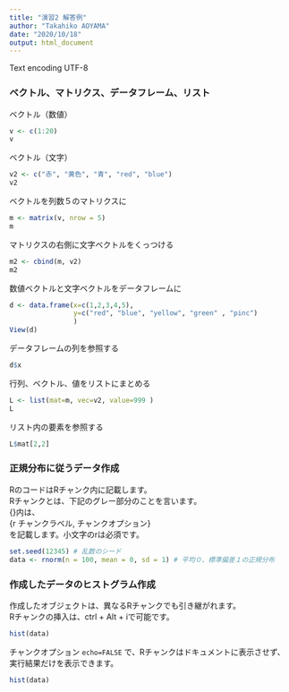 ```yaml
---
title: "演習2 解答例"
author: "Takahiko AOYAMA"
date: "2020/10/18"
output: html_document
---
```

Text encoding UTF-8

### ベクトル、マトリクス、データフレーム、リスト

ベクトル（数値）

```r
v <- c(1:20)
v
```

ベクトル（文字）

```r
v2 <- c("赤", "黄色", "青", "red", "blue")
v2
```

ベクトルを列数５のマトリクスに

```r
m <- matrix(v, nrow = 5)
m
```

マトリクスの右側に文字ベクトルをくっつける

```r
m2 <- cbind(m, v2)
m2
```

数値ベクトルと文字ベクトルをデータフレームに

```r
d <- data.frame(x=c(1,2,3,4,5),
                y=c("red", "blue", "yellow", "green" , "pinc")
                )
View(d)
```

データフレームの列を参照する

```r
d$x
```

行列、ベクトル、値をリストにまとめる

```r
L <- list(mat=m, vec=v2, value=999 )
L
```

リスト内の要素を参照する

```r
L$mat[2,2]
```

### 正規分布に従うデータ作成

RのコードはRチャンク内に記載します。  
Rチャンクとは、下記のグレー部分のことを言います。  
{}内は、  
{r チャンクラベル, チャンクオプション}  
を記載します。小文字のrは必須です。  
```r
set.seed(12345) # 乱数のシード
data <- rnorm(n = 100, mean = 0, sd = 1) # 平均０、標準偏差１の正規分布 

```

### 作成したデータのヒストグラム作成

作成したオブジェクトは、異なるRチャンクでも引き継がれます。  
Rチャンクの挿入は、ctrl + Alt + iで可能です。

```r

hist(data)

```

チャンクオプション `echo=FALSE` で、Rチャンクはドキュメントに表示させず、実行結果だけを表示できます。




```r
hist(data)
```



